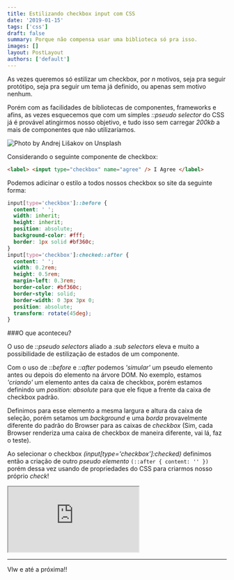 ```yaml
---
title: Estilizando checkbox input com CSS
date: '2019-01-15'
tags: ['css']
draft: false
summary: Porque não compensa usar uma biblioteca só pra isso.
images: []
layout: PostLayout
authors: ['default']
---
```


As vezes queremos só estilizar um checkbox, por _n_ motivos, seja pra seguir protótipo, seja pra seguir um tema já definido, ou apenas sem motivo nenhum.

Porém com as facilidades de bibliotecas de componentes, frameworks e afins, as vezes esquecemos que com um simples _::pseudo selector_ do CSS já é provável atingirmos nosso objetivo, e tudo isso sem carregar _200kb_ a mais de componentes que não utilizaríamos.

![Photo by Andrej Lišakov on Unsplash](/static/images/checkbox-post-unsplash.jpg)

Considerando o seguinte componente de checkbox:

```html
<label> <input type="checkbox" name="agree" /> I Agree </label>
```

Podemos adicinar o estilo a todos nossos checkbox so site da seguinte forma:

```css
input[type='checkbox']::before {
  content: ' ';
  width: inherit;
  height: inherit;
  position: absolute;
  background-color: #fff;
  border: 1px solid #bf360c;
}
input[type='checkbox']:checked::after {
  content: ' ';
  width: 0.2rem;
  height: 0.5rem;
  margin-left: 0.3rem;
  border-color: #bf360c;
  border-style: solid;
  border-width: 0 3px 3px 0;
  position: absolute;
  transform: rotate(45deg);
}
```

###O que aconteceu?

O uso de _::pseudo selectors_ aliado a _:sub selectors_ eleva e muito a possibilidade de estilização de estados de um componente.

Com o uso de _::before_ e _::after_ podemos _'simular'_ um pseudo elemento antes ou depois do elemento na árvore DOM.
No exemplo, estamos _'criando'_ um elemento antes da caixa de checkbox, porém estamos definindo um _position: absolute_ para que ele fique a frente da caixa de checkbox padrão.

Definimos para esse elemento a mesma largura e altura da caixa de seleção, porém setamos um _background_ e uma _borda_ provavelmente diferente do padrão do Browser para as caixas de _checkbox_ (Sim, cada Browser renderiza uma caixa de checkbox de maneira diferente, vai lá, faz o teste).

Ao selecionar o checkbox _(input[type='checkbox']:checked)_ definimos então a criação de outro _pseudo elemento_ `(::after { content: '' })` porém dessa vez usando de propriedades do CSS para criarmos nosso próprio _check_!

<iframe
  src="https://codesandbox.io/embed/llmjylvymq"
  style={{
    width: '100%',
    height: '500px',
    border: '0',
    'border-radius': '4px',
    overflow: 'hidden',
  }}
  sandbox="allow-modals allow-forms allow-popups allow-scripts allow-same-origin"
></iframe>

---

Vlw e até a próxima!!
